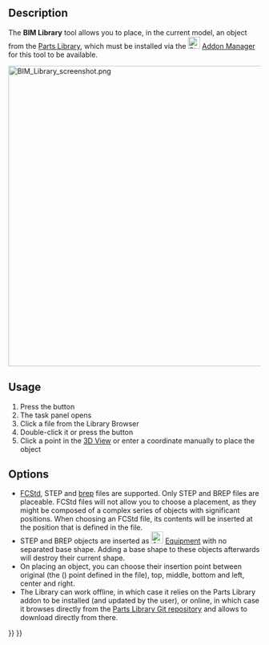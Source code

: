 <languages/>
<translate>

<!--T:9-->
{{Docnav
|[[BIM_Box|Box]]
|[[Arch_Component|Component]]
|[[BIM_Workbench|BIM]]
|IconL=BIM_Box.svg
|IconR=Arch_Component.svg
|IconC=Workbench_BIM.svg
}}

<!--T:8-->
{{GuiCommand
|Name=BIM Library
|MenuLocation=3D/BIM → Generic 3D Tools → Objects Library
|Workbenches=[[BIM_Workbench|BIM]]
}}

==Description== <!--T:1-->

<!--T:3-->
The '''BIM Library''' tool allows you to place, in the current model, an object from the [[Parts_Library_Workbench|Parts Library]], which must be installed via the [[Image:Std_AddonMgr.svg|24px|link=Std_AddonMgr]] [[Std_AddonMgr|Addon Manager]] for this tool to be available.


</translate>
[[Image:BIM Library screenshot.png|600px]]
<translate>
<!--T:2-->
{{Caption|The '''Library browser''' dialog in the task panel on the left}}

==Usage== <!--T:4-->

<!--T:5-->
# Press the {{Button|[[Image:BIM_Library.svg|16px]] [[BIM_Library|Objects Library]]}} button
# The {{MenuCommand|Library Browser}} task panel opens
# Click a file from the Library Browser
# Double-click it or press the {{Button|Insert}} button
# Click a point in the [[3D_View|3D View]] or enter a coordinate manually to place the object

==Options== <!--T:6-->

<!--T:7-->
* [[File_Format_FCStd|FCStd]], STEP and [[File_Format_FCStd#*.brep|brep]] files are supported. Only STEP and BREP files are placeable. FCStd files will not allow you to choose a placement, as they might be composed of a complex series of objects with significant positions. When choosing an FCStd file, its contents will be inserted at the position that is defined in the file.
* STEP and BREP objects are inserted as [[Image:Arch_Equipment.svg|24px]] [[Arch_Equipment|Equipment]] with no separated base shape. Adding a base shape to these objects afterwards will destroy their current shape.
* On placing an object, you can choose their insertion point between original (the ({{incode|0,0,0}}) point defined in the file), top, middle, bottom and left, center and right.
* The Library can work offline, in which case it relies on the Parts Library addon to be installed (and updated by the user), or online, in which case it browses directly from the [https://github.com/FreeCAD/FreeCAD-library Parts Library Git repository] and allows to download directly from there.


<!--T:10-->
{{Docnav
|[[BIM_Box|Box]]
|[[Arch_Component|Component]]
|[[BIM_Workbench|BIM]]
|IconL=BIM_Box.svg
|IconR=Arch_Component.svg
|IconC=Workbench_BIM.svg
}}

</translate>
{{BIM_Tools_navi{{#translation:}}}}
{{Userdocnavi{{#translation:}}}}